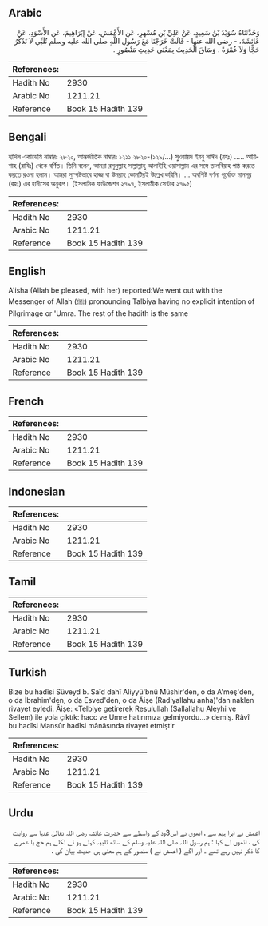 ## Arabic


<div dir="rtl" lang="ar" style={{fontSize:'larger',backgroundColor:'#f8f9fa',padding:20}}>
وَحَدَّثَنَاهُ سُوَيْدُ بْنُ سَعِيدٍ، عَنْ عَلِيِّ بْنِ مُسْهِرٍ، عَنِ الأَعْمَشِ، عَنْ إِبْرَاهِيمَ، عَنِ الأَسْوَدِ، عَنْ عَائِشَةَ، - رضى الله عنها - قَالَتْ خَرَجْنَا مَعَ رَسُولِ اللَّهِ صلى الله عليه وسلم نُلَبِّي لاَ نَذْكُرُ حَجًّا وَلاَ عُمْرَةً ‏.‏ وَسَاقَ الْحَدِيثَ بِمَعْنَى حَدِيثِ مَنْصُورٍ ‏.‏
</div>
<div style={{backgroundColor:'#f8f9fa',padding:20, marginBottom: 10}}><table> <thead> <tr> <th>References:</th> <th></th> </tr> </thead> <tbody><tr><td>Hadith No</td><td>2930</td></tr><tr><td>Arabic No</td><td>1211.21</td></tr><tr><td>Reference</td><td>Book 15 Hadith 139</td></tr></tbody></table></div>

## Bengali


<div dir="ltr" lang="bn" style={{fontSize:'larger',backgroundColor:'#f8f9fa',padding:20}}>
হাদিস একাডেমি নাম্বারঃ ২৮২০, আন্তর্জাতিক নাম্বারঃ ১২১১ ২৮২০-(১২৯/...) সুওয়ায়দ ইবনু সাঈদ (রহঃ) ..... আয়িশাহ (রাযিঃ) থেকে বর্ণিত। তিনি বলেন, আমরা রসূলুল্লাহ সাল্লাল্লাহু আলাইহি ওয়াসাল্লাম এর সঙ্গে তালবিয়াহ পাঠ করতে করতে রওনা হলাম। আমরা সুস্পষ্টভাবে হাজ্জ বা উমরাহ কোনটিরই উল্লেখ করিনি। ... অবশিষ্ট বর্ণনা পূর্বোক্ত মানসূর (রহঃ) এর হাদীসের অনুরূপ। (ইসলামিক ফাউন্ডেশন ২৭৯৭, ইসলামীক সেন্টার ২৭৯৫)
</div>
<div style={{backgroundColor:'#f8f9fa',padding:20, marginBottom: 10}}><table> <thead> <tr> <th>References:</th> <th></th> </tr> </thead> <tbody><tr><td>Hadith No</td><td>2930</td></tr><tr><td>Arabic No</td><td>1211.21</td></tr><tr><td>Reference</td><td>Book 15 Hadith 139</td></tr></tbody></table></div>

## English


<div dir="ltr" lang="en" style={{fontSize:'larger',backgroundColor:'#f8f9fa',padding:20}}>
A'isha (Allah be pleased, with her) reported:We went out with the Messenger of Allah (ﷺ) pronouncing Talbiya having no explicit intention of Pilgrimage or 'Umra. The rest of the hadith is the same
</div>
<div style={{backgroundColor:'#f8f9fa',padding:20, marginBottom: 10}}><table> <thead> <tr> <th>References:</th> <th></th> </tr> </thead> <tbody><tr><td>Hadith No</td><td>2930</td></tr><tr><td>Arabic No</td><td>1211.21</td></tr><tr><td>Reference</td><td>Book 15 Hadith 139</td></tr></tbody></table></div>

## French


<div dir="ltr" lang="fr" style={{fontSize:'larger',backgroundColor:'#f8f9fa',padding:20}}>

</div>
<div style={{backgroundColor:'#f8f9fa',padding:20, marginBottom: 10}}><table> <thead> <tr> <th>References:</th> <th></th> </tr> </thead> <tbody><tr><td>Hadith No</td><td>2930</td></tr><tr><td>Arabic No</td><td>1211.21</td></tr><tr><td>Reference</td><td>Book 15 Hadith 139</td></tr></tbody></table></div>

## Indonesian


<div dir="ltr" lang="id" style={{fontSize:'larger',backgroundColor:'#f8f9fa',padding:20}}>

</div>
<div style={{backgroundColor:'#f8f9fa',padding:20, marginBottom: 10}}><table> <thead> <tr> <th>References:</th> <th></th> </tr> </thead> <tbody><tr><td>Hadith No</td><td>2930</td></tr><tr><td>Arabic No</td><td>1211.21</td></tr><tr><td>Reference</td><td>Book 15 Hadith 139</td></tr></tbody></table></div>

## Tamil


<div dir="ltr" lang="ta" style={{fontSize:'larger',backgroundColor:'#f8f9fa',padding:20}}>

</div>
<div style={{backgroundColor:'#f8f9fa',padding:20, marginBottom: 10}}><table> <thead> <tr> <th>References:</th> <th></th> </tr> </thead> <tbody><tr><td>Hadith No</td><td>2930</td></tr><tr><td>Arabic No</td><td>1211.21</td></tr><tr><td>Reference</td><td>Book 15 Hadith 139</td></tr></tbody></table></div>

## Turkish


<div dir="ltr" lang="tr" style={{fontSize:'larger',backgroundColor:'#f8f9fa',padding:20}}>
Bize bu hadîsi Süveyd b. Saîd dahî Aliyyü'bnü Müshir'den, o da A'meş'den, o da İbrahim'den, o da Esved'den, o da Âişe (Radiyallahu anha)'dan naklen rivayet eyledi. Âişe: «Telbiye getirerek Resulullah (Sallallahu Aleyhi ve Sellem) ile yola çıktık: hacc ve Umre hatırımıza gelmiyordu...» demiş. Râvî bu hadîsi Mansûr hadîsi mânâsında rivayet etmiştir
</div>
<div style={{backgroundColor:'#f8f9fa',padding:20, marginBottom: 10}}><table> <thead> <tr> <th>References:</th> <th></th> </tr> </thead> <tbody><tr><td>Hadith No</td><td>2930</td></tr><tr><td>Arabic No</td><td>1211.21</td></tr><tr><td>Reference</td><td>Book 15 Hadith 139</td></tr></tbody></table></div>

## Urdu


<div dir="rtl" lang="ur" style={{fontSize:'larger',backgroundColor:'#f8f9fa',padding:20}}>
اعمش نے ابرا ہیم سے ، انھوں نے اس3ود کے واسطے سے حضرت عائشہ رضی اللہ تعالیٰ عنہا سے روایت کی ، انھوں نے کہا : ہم رسول اللہ صلی اللہ علیہ وسلم کے ساتھ تلبیہ کہتے ہو ئے نکلے ہم حج یا عمرے کا ذکر نہیں رہے تھے ۔ اور آگے ( اعمش نے ) منصور کے ہم معنی ہی حدیث بیان کی ،
</div>
<div style={{backgroundColor:'#f8f9fa',padding:20, marginBottom: 10}}><table> <thead> <tr> <th>References:</th> <th></th> </tr> </thead> <tbody><tr><td>Hadith No</td><td>2930</td></tr><tr><td>Arabic No</td><td>1211.21</td></tr><tr><td>Reference</td><td>Book 15 Hadith 139</td></tr></tbody></table></div>